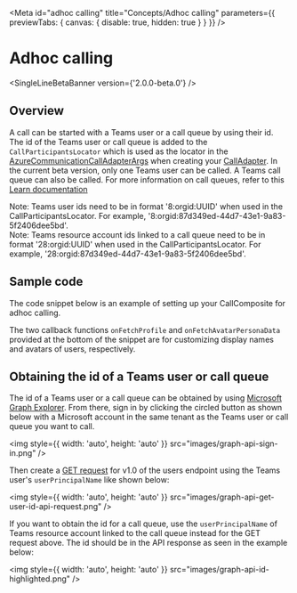 

<Meta
  id="adhoc calling"
  title="Concepts/Adhoc calling"
  parameters={{ previewTabs: { canvas: { disable: true, hidden: true } } }}
/>

# Adhoc calling

<SingleLineBetaBanner version={'2.0.0-beta.0'} />

## Overview

A call can be started with a Teams user or a call queue by using their id. The id of the Teams user or call queue is
added to the `CallParticipantsLocator` which is used as the locator in the
[AzureCommunicationCallAdapterArgs](./?path=/docs/composite-adapters--page#azurecommunicationcalladapterargs)
when creating your [CallAdapter](path=/docs/composite-adapters--page#call-adapter).
In the current beta version, only one Teams user can be called. A Teams call queue can also be called. For more
information on call queues, refer to this
[Learn documentation](https://learn.microsoft.com/en-us/microsoftteams/create-a-phone-system-call-queue)

<MessageBar messageBarType={MessageBarType.warning}>
  Note: Teams user ids need to be in format '8:orgid:UUID' when used in the CallParticipantsLocator. For example,
  '8:orgid:87d349ed-44d7-43e1-9a83-5f2406dee5bd'.
</MessageBar>
<br />
<MessageBar messageBarType={MessageBarType.warning}>
  Note: Teams resource account ids linked to a call queue need to be in format '28:orgid:UUID' when used in the
  CallParticipantsLocator. For example, '28:orgid:87d349ed-44d7-43e1-9a83-5f2406dee5bd'.
</MessageBar>

## Sample code

The code snippet below is an example of setting up your CallComposite for adhoc calling.

<Source code={AdhocCallingSnippetText} />

The two callback functions `onFetchProfile` and `onFetchAvatarPersonaData` provided at the bottom of the snippet are
for customizing display names and avatars of users, respectively.

## Obtaining the id of a Teams user or call queue

The id of a Teams user or a call queue can be obtained by using
[Microsoft Graph Explorer](https://developer.microsoft.com/en-us/graph/graph-explorer).
From there, sign in by clicking the circled button as shown below with a Microsoft account in the same tenant as the
Teams user or call queue you want to call.

<img style={{ width: 'auto', height: 'auto' }} src="images/graph-api-sign-in.png" />

Then create a
[GET request](https://learn.microsoft.com/en-us/graph/api/user-get?view=graph-rest-1.0&tabs=http#http-request) for
v1.0 of the users endpoint using the Teams user's `userPrincipalName` like shown below:

<img style={{ width: 'auto', height: 'auto' }} src="images/graph-api-get-user-id-api-request.png" />

If you want to obtain the id for a call queue, use the `userPrincipalName` of Teams resource account linked to the call
queue instead for the GET request above. The id should be in the API response as seen in the example below:

<img style={{ width: 'auto', height: 'auto' }} src="images/graph-api-id-highlighted.png" />
